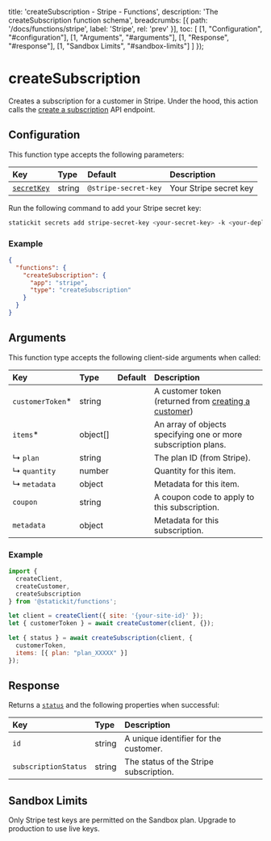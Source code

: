 
  title: 'createSubscription - Stripe - Functions',
  description: 'The createSubscription function schema',
  breadcrumbs: [{
    path: '/docs/functions/stripe',
    label: 'Stripe',
    rel: 'prev'
  }],
  toc: [
    [1, "Configuration", "#configuration"],
    [1, "Arguments", "#arguments"],
    [1, "Response", "#response"],
    [1, "Sandbox Limits", "#sandbox-limits"]
  ]
});

# createSubscription

Creates a subscription for a customer in Stripe. Under the hood, this action calls the [create a subscription](https://stripe.com/docs/api/subscriptions/create) API endpoint.

## Configuration

This function type accepts the following parameters:

| Key                        | Type                     | Default                        | Description                                                  |
| :------------------------- | :----------------------- | :----------------------------- | :----------------------------------------------------------- |
| [`secretKey`](/docs/functions/stripe#secret-key)       | string                   | `@stripe-secret-key`           | Your Stripe secret key                                      |

Run the following command to add your Stripe secret key:

```bash
statickit secrets add stripe-secret-key <your-secret-key> -k <your-deploy-key>
```

### Example

```json
{
  "functions": {
    "createSubscription": {
      "app": "stripe",
      "type": "createSubscription"
    }
  }
}
```

## Arguments

This function type accepts the following client-side arguments when called:

| Key                        | Type                     | Default                        | Description                                                  |
| :------------------------- | :----------------------- | :----------------------------- | :----------------------------------------------------------- |
| `customerToken`*          | string                   |                                | A customer token (returned from [creating a customer](/docs/functions/stripe/create-customer#response)) |
| `items`*                  | object[]                 |                                | An array of objects specifying one or more subscription plans. |
| ↳ `plan`                  | string                   |                                | The plan ID (from Stripe).                                   |
| ↳ `quantity`               | number                   |                                | Quantity for this item.                                     |
| ↳ `metadata`               | object                   |                                | Metadata for this item.                                     |
| `coupon`                   | string                   |                                | A coupon code to apply to this subscription. |
| `metadata`                 | object                   |                                | Metadata for this subscription.                             |

### Example

```js
import { 
  createClient,
  createCustomer,
  createSubscription 
} from '@statickit/functions';

let client = createClient({ site: '{your-site-id}' });
let { customerToken } = await createCustomer(client, {});

let { status } = await createSubscription(client, {
  customerToken,
  items: [{ plan: "plan_XXXXX" }]
});
```

## Response

Returns a [`status`](/docs/functions#responses) and the following properties when successful:

| Key                        | Type                     |  Description                                                 |
| :------------------------- | :----------------------- | :----------------------------------------------------------- |
| `id`                       | string                   | A unique identifier for the customer.                        |
| `subscriptionStatus`       | string                   | The status of the Stripe subscription.                       |

## Sandbox Limits

Only Stripe test keys are permitted on the Sandbox plan. Upgrade to production to use live keys.
